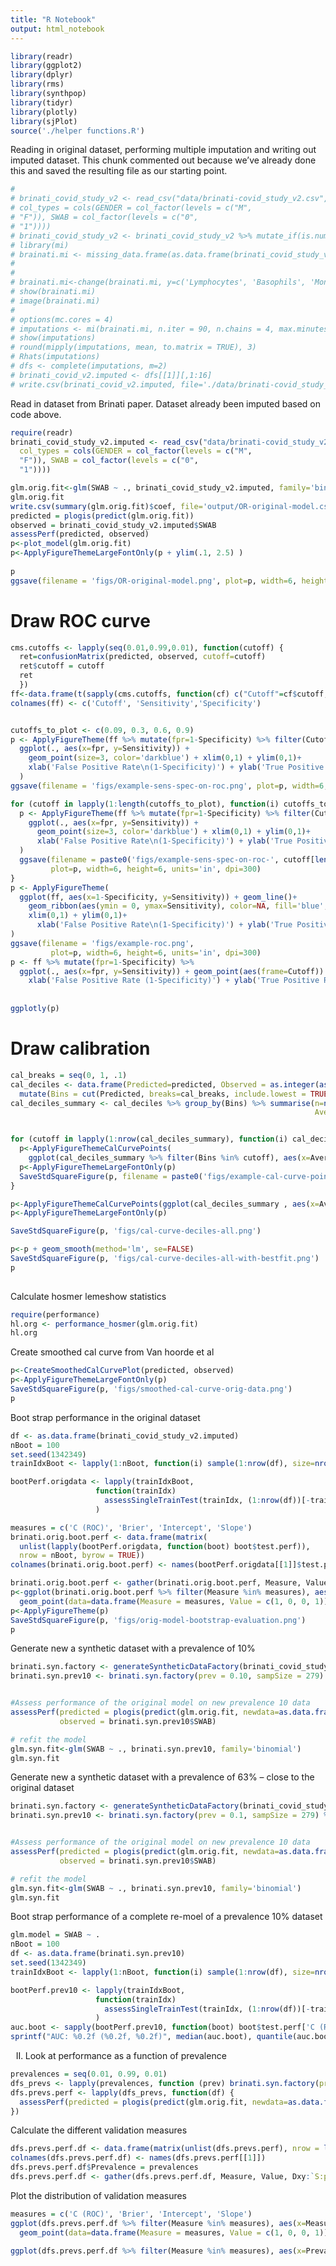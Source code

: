 ```yaml
---
title: "R Notebook"
output: html_notebook
---
```

```r
library(readr)
library(ggplot2)
library(dplyr)
library(rms)
library(synthpop)
library(tidyr)
library(plotly)
library(sjPlot)
source('./helper functions.R')
```

Reading in original dataset, performing multiple imputation and writing out imputed dataset. This chunk commented out because we've already done this and saved the resulting file as our starting point.
```r
# 
# brinati_covid_study_v2 <- read_csv("data/brinati-covid_study_v2.csv",
# col_types = cols(GENDER = col_factor(levels = c("M",
# "F")), SWAB = col_factor(levels = c("0",
# "1"))))
# brinati_covid_study_v2 <- brinati_covid_study_v2 %>% mutate_if(is.numeric, .funs = function(x) {x+0.001})
# library(mi)
# brainati.mi <- missing_data.frame(as.data.frame(brinati_covid_study_v2), favor_positive = TRUE)
# 
# 
# brainati.mi<-change(brainati.mi, y=c('Lymphocytes', 'Basophils', 'Monocytes','Eosinophils', 'Basophils'), what='type', to='positive-continuous')
# show(brainati.mi)
# image(brainati.mi)
# 
# options(mc.cores = 4)
# imputations <- mi(brainati.mi, n.iter = 90, n.chains = 4, max.minutes = 20) 
# show(imputations)
# round(mipply(imputations, mean, to.matrix = TRUE), 3)
# Rhats(imputations)
# dfs <- complete(imputations, m=2)
# brinati_covid_v2.imputed <- dfs[[1]][,1:16]
# write.csv(brinati_covid_v2.imputed, file='./data/brinati-covid_study_v2_imputed.csv', row.names = FALSE)
```

Read in dataset from Brinati paper. Dataset already been imputed based on code above. 
```r
require(readr)
brinati_covid_study_v2.imputed <- read_csv("data/brinati-covid_study_v2_imputed.csv",
  col_types = cols(GENDER = col_factor(levels = c("M",
  "F")), SWAB = col_factor(levels = c("0",
  "1"))))
```


```r

glm.orig.fit<-glm(SWAB ~ ., brinati_covid_study_v2.imputed, family='binomial')
glm.orig.fit
write.csv(summary(glm.orig.fit)$coef, file='output/OR-original-model.csv', row.names = FALSE)
predicted = plogis(predict(glm.orig.fit))
observed = brinati_covid_study_v2.imputed$SWAB
assessPerf(predicted, observed)
p<-plot_model(glm.orig.fit)
p<-ApplyFigureThemeLargeFontOnly(p + ylim(.1, 2.5) ) 
  
p
ggsave(filename = 'figs/OR-original-model.png', plot=p, width=6, height=6, units='in', dpi=300)
```

# Draw ROC curve
```r
cms.cutoffs <- lapply(seq(0.01,0.99,0.01), function(cutoff) {
  ret=confusionMatrix(predicted, observed, cutoff=cutoff)
  ret$cutoff = cutoff
  ret
  })
ff<-data.frame(t(sapply(cms.cutoffs, function(cf) c("Cutoff"=cf$cutoff, "Sensitivty"=cf$sens, "Specificity"=cf$spec))))
colnames(ff) <- c('Cutoff', 'Sensitivity','Specificity')


cutoffs_to_plot <- c(0.09, 0.3, 0.6, 0.9)
p <- ApplyFigureTheme(ff %>% mutate(fpr=1-Specificity) %>% filter(Cutoff %in% cutoffs_to_plot) %>%
  ggplot(., aes(x=fpr, y=Sensitivity)) + 
    geom_point(size=3, color='darkblue') + xlim(0,1) + ylim(0,1)+
    xlab('False Positive Rate\n(1-Specificity)') + ylab('True Positive Rate\n(Sensitivity)')
  )
ggsave(filename = 'figs/example-sens-spec-on-roc.png', plot=p, width=6, height=6, units='in', dpi=300)

for (cutoff in lapply(1:length(cutoffs_to_plot), function(i) cutoffs_to_plot[1:i])) {
  p <- ApplyFigureTheme(ff %>% mutate(fpr=1-Specificity) %>% filter(Cutoff %in% cutoff) %>%
    ggplot(., aes(x=fpr, y=Sensitivity)) + 
      geom_point(size=3, color='darkblue') + xlim(0,1) + ylim(0,1)+
      xlab('False Positive Rate\n(1-Specificity)') + ylab('True Positive Rate\n(Sensitivity)')
  )
  ggsave(filename = paste0('figs/example-sens-spec-on-roc-', cutoff[length(cutoff)],  '.png'), 
         plot=p, width=6, height=6, units='in', dpi=300)
}
p <- ApplyFigureTheme(
  ggplot(ff, aes(x=1-Specificity, y=Sensitivity)) + geom_line()+ 
    geom_ribbon(aes(ymin = 0, ymax=Sensitivity), color=NA, fill='blue',alpha=0.3) + 
    xlim(0,1) + ylim(0,1)+
      xlab('False Positive Rate\n(1-Specificity)') + ylab('True Positive Rate\n(Sensitivity)') 
)
ggsave(filename = 'figs/example-roc.png', 
         plot=p, width=6, height=6, units='in', dpi=300)
p <- ff %>% mutate(fpr=1-Specificity) %>%
  ggplot(., aes(x=fpr, y=Sensitivity)) + geom_point(aes(frame=Cutoff)) +
    xlab('False Positive Rate (1-Specificity)') + ylab('True Positive Rate\n(Sensitivity)')
  
  
ggplotly(p)
```

# Draw calibration
```r
cal_breaks = seq(0, 1, .1)
cal_deciles <- data.frame(Predicted=predicted, Observed = as.integer(as.character(observed))) %>%
  mutate(Bins = cut(Predicted, breaks=cal_breaks, include.lowest = TRUE))
cal_deciles_summary <- cal_deciles %>% group_by(Bins) %>% summarise(n=n(), Average_Observed = mean(Observed),
                                                                    Average_Predicted=mean(Predicted)) 


for (cutoff in lapply(1:nrow(cal_deciles_summary), function(i) cal_deciles_summary$Bins[1:i])) {
  p<-ApplyFigureThemeCalCurvePoints(
    ggplot(cal_deciles_summary %>% filter(Bins %in% cutoff), aes(x=Average_Predicted, y=Average_Observed)) )
  p<-ApplyFigureThemeLargeFontOnly(p)
  SaveStdSquareFigure(p, filename = paste0('figs/example-cal-curve-points-', cutoff[length(cutoff)],  '.png'))
}

p<-ApplyFigureThemeCalCurvePoints(ggplot(cal_deciles_summary , aes(x=Average_Predicted, y=Average_Observed)) )
p<-ApplyFigureThemeLargeFontOnly(p)

SaveStdSquareFigure(p, 'figs/cal-curve-deciles-all.png')

p<-p + geom_smooth(method='lm', se=FALSE)
SaveStdSquareFigure(p, 'figs/cal-curve-deciles-all-with-bestfit.png')
p
            
```

Calculate hosmer lemeshow statistics
```r
require(performance)
hl.org <- performance_hosmer(glm.orig.fit)
hl.org
```

Create smoothed cal curve from Van hoorde et al
```r
p<-CreateSmoothedCalCurvePlot(predicted, observed)
p<-ApplyFigureThemeLargeFontOnly(p)
SaveStdSquareFigure(p, 'figs/smoothed-cal-curve-orig-data.png')
p
```

Boot strap performance in the original dataset
```r
df <- as.data.frame(brinati_covid_study_v2.imputed)
nBoot = 100
set.seed(1342349)
trainIdxBoot <- lapply(1:nBoot, function(i) sample(1:nrow(df), size=nrow(df), replace=TRUE))

bootPerf.origdata <- lapply(trainIdxBoot, 
                   function(trainIdx) 
                     assessSingleTrainTest(trainIdx, (1:nrow(df))[-trainIdx], df, glm.model = SWAB~ ., outcome.var.name = 'SWAB')
                   ) 

measures = c('C (ROC)', 'Brier', 'Intercept', 'Slope')
brinati.orig.boot.perf <- data.frame(matrix(
  unlist(lapply(bootPerf.origdata, function(boot) boot$test.perf)), 
  nrow = nBoot, byrow = TRUE))
colnames(brinati.orig.boot.perf) <- names(bootPerf.origdata[[1]]$test.perf)

brinati.orig.boot.perf <- gather(brinati.orig.boot.perf, Measure, Value, Dxy:`S:p`, factor_key = TRUE)
p<-ggplot(brinati.orig.boot.perf %>% filter(Measure %in% measures), aes(x=Measure, y=Value,  color=Measure)) + geom_boxplot() +
  geom_point(data=data.frame(Measure = measures, Value = c(1, 0, 0, 1)), size=3, color='blue') + theme_bw()
p<-ApplyFigureTheme(p)
SaveStdSquareFigure(p, 'figs/orig-model-bootstrap-evaluation.png')
p
```


Generate new a synthetic dataset with a prevalence of 10%
```r

brinati.syn.factory <- generateSyntheticDataFactory(brinati_covid_study_v2.imputed, method = 'syn')
brinati.syn.prev10 <- brinati.syn.factory(prev = 0.10, sampSize = 279)


#Assess performance of the original model on new prevalence 10 data
assessPerf(predicted = plogis(predict(glm.orig.fit, newdata=as.data.frame(brinati.syn.prev10))), 
           observed = brinati.syn.prev10$SWAB)

# refit the model
glm.syn.fit<-glm(SWAB ~ ., brinati.syn.prev10, family='binomial')
glm.syn.fit
```
Generate new a synthetic dataset with a prevalence of 63% -- close to the original dataset
```r

brinati.syn.factory <- generateSyntheticDataFactory(brinati_covid_study_v2.imputed, method = 'boot')
brinati.syn.prev10 <- brinati.syn.factory(prev = 0.1, sampSize = 279) %>% select(-weight)


#Assess performance of the original model on new prevalence 10 data
assessPerf(predicted = plogis(predict(glm.orig.fit, newdata=as.data.frame(brinati.syn.prev10))), 
           observed = brinati.syn.prev10$SWAB)

# refit the model
glm.syn.fit<-glm(SWAB ~ ., brinati.syn.prev10, family='binomial')
glm.syn.fit
```

Boot strap performance of a complete re-moel of a prevalence 10% dataset
```r
glm.model = SWAB ~ . 
nBoot = 100
df <- as.data.frame(brinati.syn.prev10)
set.seed(1342349)
trainIdxBoot <- lapply(1:nBoot, function(i) sample(1:nrow(df), size=nrow(df), replace=TRUE))

bootPerf.prev10 <- lapply(trainIdxBoot, 
                   function(trainIdx) 
                     assessSingleTrainTest(trainIdx, (1:nrow(df))[-trainIdx], df, glm.model, outcome.var.name = 'SWAB')
                   ) 
auc.boot <- sapply(bootPerf.prev10, function(boot) boot$test.perf['C (ROC)'])
sprintf("AUC: %0.2f (%0.2f, %0.2f)", median(auc.boot), quantile(auc.boot, probs=c(0.025)), quantile(auc.boot, probs=c(0.975)))
```

II. Look at performance as a function of prevalence
```r
prevalences = seq(0.01, 0.99, 0.01)
dfs_prevs <- lapply(prevalences, function (prev) brinati.syn.factory(prev = prev))
dfs.prevs.perf <- lapply(dfs_prevs, function(df) {
  assessPerf(predicted = plogis(predict(glm.orig.fit, newdata=as.data.frame(df))), observed = df$SWAB)
})
```

Calculate the different validation measures
```r

dfs.prevs.perf.df <- data.frame(matrix(unlist(dfs.prevs.perf), nrow = length(prevalences), byrow = TRUE))
colnames(dfs.prevs.perf.df) <- names(dfs.prevs.perf[[1]])
dfs.prevs.perf.df$Prevalence = prevalences
dfs.prevs.perf.df <- gather(dfs.prevs.perf.df, Measure, Value, Dxy:`S:p`, factor_key = TRUE)
```

Plot the distribution of validation measures
```r
measures = c('C (ROC)', 'Brier', 'Intercept', 'Slope')
ggplot(dfs.prevs.perf.df %>% filter(Measure %in% measures), aes(x=Measure, y=Value,  color=Measure)) + geom_boxplot() +
  geom_point(data=data.frame(Measure = measures, Value = c(1, 0, 0, 1)), size=3, color='blue') + theme_bw()

ggplot(dfs.prevs.perf.df %>% filter(Measure %in% measures), aes(x=Prevalence, y=Value,  color=Measure, group=Measure)) + geom_line() + theme_bw()
```

